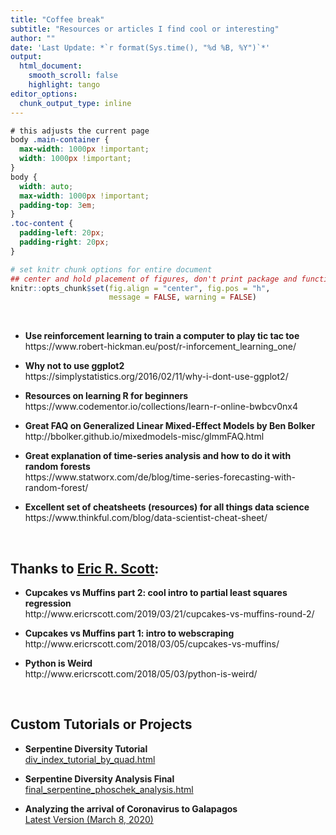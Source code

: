 ```yaml
---
title: "Coffee break"
subtitle: "Resources or articles I find cool or interesting"
author: ""
date: 'Last Update: *`r format(Sys.time(), "%d %B, %Y")`*'
output:
  html_document:
    smooth_scroll: false
    highlight: tango
editor_options: 
  chunk_output_type: inline
---
```


<!-- Great reference for reproducible research: -->
<!-- https://nceas.github.io/sasap-training/materials/reproducible_research_in_r_fairbanks/ -->


```css
# this adjusts the current page
body .main-container {
  max-width: 1000px !important;
  width: 1000px !important;
}
body {
  width: auto;
  max-width: 1000px !important;
  padding-top: 3em;
}
.toc-content {
  padding-left: 20px;
  padding-right: 20px;
}
```

```r
# set knitr chunk options for entire document
## center and hold placement of figures, don't print package and function messages/warnings
knitr::opts_chunk$set(fig.align = "center", fig.pos = "h", 
                      message = FALSE, warning = FALSE)
```
\ 

* **Use reinforcement learning to train a computer to play tic tac toe** <br> https://www.robert-hickman.eu/post/r-inforcement_learning_one/

* **Why not to use ggplot2** <br>
https://simplystatistics.org/2016/02/11/why-i-dont-use-ggplot2/

* **Resources on learning R for beginners** <br>
https://www.codementor.io/collections/learn-r-online-bwbcv0nx4

* **Great FAQ on Generalized Linear Mixed-Effect Models by Ben Bolker** <br>
http://bbolker.github.io/mixedmodels-misc/glmmFAQ.html

* **Great explanation of time-series analysis and how to do it with random forests** <br>
https://www.statworx.com/de/blog/time-series-forecasting-with-random-forest/

* **Excellent set of cheatsheets (resources) for all things data science** <br>
https://www.thinkful.com/blog/data-scientist-cheat-sheet/

<br>

## Thanks to [Eric R. Scott](http://www.ericrscott.com/#about):
* **Cupcakes vs Muffins part 2: cool intro to partial least squares regression** <br>
http://www.ericrscott.com/2019/03/21/cupcakes-vs-muffins-round-2/

* **Cupcakes vs Muffins part 1: intro to webscraping** <br>
http://www.ericrscott.com/2018/03/05/cupcakes-vs-muffins/

* **Python is Weird** <br>
http://www.ericrscott.com/2018/05/03/python-is-weird/

<br>

## Custom Tutorials or Projects

* **Serpentine Diversity Tutorial** <br>
[div_index_tutorial_by_quad.html](div_index_tutorial_by_quad.html)

* **Serpentine Diversity Analysis Final** <br>
[final_serpentine_phoschek_analysis.html](final_serpentine_phoschek_analysis.html)

* **Analyzing the arrival of Coronavirus to Galapagos** <br>
[Latest Version (March 8, 2020)](analyses/coronavirus_analysis_v4.html)


<br><br><br><br>
<!-- Removes white space at end of document: -->
<div class="tocify-extend-page" data-unique="tocify-extend-page" style="height: 0;"></div>
